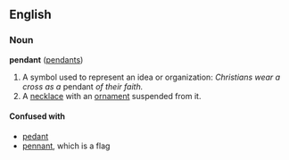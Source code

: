 ==English==
===Noun===
'''pendant''' ([[pendants]])

#A symbol used to represent an idea or organization: ''Christians wear a cross as a'' pendant ''of their faith.''
#A [[necklace]] with an [[ornament]] suspended from it.

====Confused with====
*[[pedant]]
*[[pennant]], which is a flag